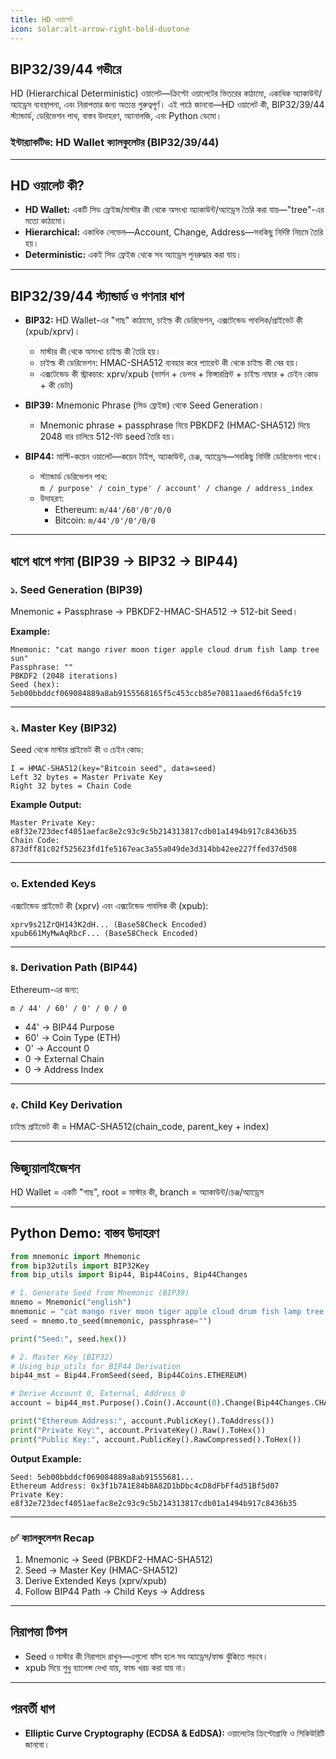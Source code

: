 ```yaml
---
title: HD ওয়ালেট
icon: solar:alt-arrow-right-bold-duotone
---
```


## BIP32/39/44 গভীরে


HD (Hierarchical Deterministic) ওয়ালেট—ক্রিপ্টো ওয়ালেটের ভিতরের কাঠামো, একাধিক অ্যাকাউন্ট/অ্যাড্রেস ব্যবস্থাপনা, এবং নিরাপত্তার জন্য অত্যন্ত গুরুত্বপূর্ণ। এই পাঠে জানবো—HD ওয়ালেট কী, BIP32/39/44 স্ট্যান্ডার্ড, ডেরিভেশন পাথ, বাস্তব উদাহরণ, অ্যানালজি, এবং Python ডেমো।


### ইন্টার‍্যাকটিভ: HD Wallet ক্যালকুলেটর (BIP32/39/44)

<HDWalletCalculator />

---

## HD ওয়ালেট কী?
- **HD Wallet:** একটি সিড ফ্রেইজ/মাস্টার কী থেকে অসংখ্য অ্যাকাউন্ট/অ্যাড্রেস তৈরি করা যায়—"tree"-এর মতো কাঠামো।
- **Hierarchical:** একাধিক লেভেল—Account, Change, Address—সবকিছু নির্দিষ্ট নিয়মে তৈরি হয়।
- **Deterministic:** একই সিড ফ্রেইজ থেকে সব অ্যাড্রেস পুনরুদ্ধার করা যায়।

---

## BIP32/39/44 স্ট্যান্ডার্ড ও গণনার ধাপ

- **BIP32:** HD Wallet-এর "গাছ" কাঠামো, চাইল্ড কী ডেরিভেশন, এক্সটেন্ডেড পাবলিক/প্রাইভেট কী (xpub/xprv)।
	- মাস্টার কী থেকে অসংখ্য চাইল্ড কী তৈরি হয়।
	- চাইল্ড কী ডেরিভেশন: HMAC-SHA512 ব্যবহার করে প্যারেন্ট কী থেকে চাইল্ড কী বের হয়।
	- এক্সটেন্ডেড কী স্ট্রাকচার: xprv/xpub (ভার্সন + ডেপথ + ফিঙ্গারপ্রিন্ট + চাইল্ড নাম্বার + চেইন কোড + কী ডেটা)

- **BIP39:** Mnemonic Phrase (সিড ফ্রেইজ) থেকে Seed Generation।
	- Mnemonic phrase + passphrase নিয়ে PBKDF2 (HMAC-SHA512) দিয়ে 2048 বার চালিয়ে 512-বিট seed তৈরি হয়।

- **BIP44:** মাল্টি-কয়েন ওয়ালেট—কয়েন টাইপ, অ্যাকাউন্ট, চেঞ্জ, অ্যাড্রেস—সবকিছু নির্দিষ্ট ডেরিভেশন পাথে।
	- স্ট্যান্ডার্ড ডেরিভেশন পাথ:  
	  `m / purpose' / coin_type' / account' / change / address_index`
	- উদাহরণ:  
	  - Ethereum: `m/44'/60'/0'/0/0`  
	  - Bitcoin: `m/44'/0'/0'/0/0`

---

## ধাপে ধাপে গণনা (BIP39 → BIP32 → BIP44)

### **১. Seed Generation (BIP39)**
Mnemonic + Passphrase → PBKDF2-HMAC-SHA512 → 512-bit Seed।

**Example:**
```text
Mnemonic: "cat mango river moon tiger apple cloud drum fish lamp tree sun"
Passphrase: ""
PBKDF2 (2048 iterations)
Seed (hex): 
5eb00bbddcf069084889a8ab9155568165f5c453ccb85e70811aaed6f6da5fc19
````

---

### **২. Master Key (BIP32)**

Seed থেকে মাস্টার প্রাইভেট কী ও চেইন কোড:

```text
I = HMAC-SHA512(key="Bitcoin seed", data=seed)
Left 32 bytes = Master Private Key
Right 32 bytes = Chain Code
```

**Example Output:**

```text
Master Private Key: e8f32e723decf4051aefac8e2c93c9c5b214313817cdb01a1494b917c8436b35
Chain Code: 873dff81c02f525623fd1fe5167eac3a55a049de3d314bb42ee227ffed37d508
```

---

### **৩. Extended Keys**

এক্সটেন্ডেড প্রাইভেট কী (xprv) এবং এক্সটেন্ডেড পাবলিক কী (xpub):

```text
xprv9s21ZrQH143K2dH... (Base58Check Encoded)
xpub661MyMwAqRbcF... (Base58Check Encoded)
```

---

### **৪. Derivation Path (BIP44)**

Ethereum-এর জন্য:

```
m / 44' / 60' / 0' / 0 / 0
```

* 44' → BIP44 Purpose
* 60' → Coin Type (ETH)
* 0' → Account 0
* 0 → External Chain
* 0 → Address Index

---

### **৫. Child Key Derivation**

চাইল্ড প্রাইভেট কী = HMAC-SHA512(chain\_code, parent\_key + index)

---

## ভিজ্যুয়ালাইজেশন

HD Wallet = একটি "গাছ", root = মাস্টার কী, branch = অ্যাকাউন্ট/চেঞ্জ/অ্যাড্রেস

---

## Python Demo: বাস্তব উদাহরণ

```python
from mnemonic import Mnemonic
from bip32utils import BIP32Key
from bip_utils import Bip44, Bip44Coins, Bip44Changes

# 1. Generate Seed from Mnemonic (BIP39)
mnemo = Mnemonic("english")
mnemonic = "cat mango river moon tiger apple cloud drum fish lamp tree sun"
seed = mnemo.to_seed(mnemonic, passphrase="")

print("Seed:", seed.hex())

# 2. Master Key (BIP32)
# Using bip_utils for BIP44 Derivation
bip44_mst = Bip44.FromSeed(seed, Bip44Coins.ETHEREUM)

# Derive Account 0, External, Address 0
account = bip44_mst.Purpose().Coin().Account(0).Change(Bip44Changes.CHAIN_EXT).AddressIndex(0)

print("Ethereum Address:", account.PublicKey().ToAddress())
print("Private Key:", account.PrivateKey().Raw().ToHex())
print("Public Key:", account.PublicKey().RawCompressed().ToHex())
```

**Output Example:**

```text
Seed: 5eb00bbddcf069084889a8ab91555681...
Ethereum Address: 0x3f1b7A1E84b8A82D1bDbc4cD8dFbFf4d51Bf5d07
Private Key: e8f32e723decf4051aefac8e2c93c9c5b214313817cdb01a1494b917c8436b35
```

---

### ✅ ক্যালকুলেশন Recap

1. Mnemonic → Seed (PBKDF2-HMAC-SHA512)
2. Seed → Master Key (HMAC-SHA512)
3. Derive Extended Keys (xprv/xpub)
4. Follow BIP44 Path → Child Keys → Address

---

## নিরাপত্তা টিপস

* Seed ও মাস্টার কী নিরাপদে রাখুন—এগুলো ফাঁস হলে সব অ্যাড্রেস/ফান্ড ঝুঁকিতে পড়বে।
* xpub দিয়ে শুধু ব্যালেন্স দেখা যায়, ফান্ড খরচ করা যায় না।

---

## পরবর্তী ধাপ

* **Elliptic Curve Cryptography (ECDSA & EdDSA):** ওয়ালেটের ক্রিপ্টোগ্রাফি ও সিকিউরিটি জানবো।